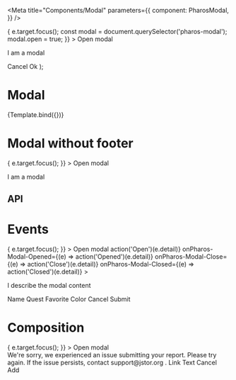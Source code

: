 


<Intro />

<Meta
  title="Components/Modal"
  parameters={{
    component: PharosModal,
  }}
/>

  <Fragment>
    <PharosButton
      onClick={(e) => {
        e.target.focus();
        const modal = document.querySelector('pharos-modal');
        modal.open = true;
      }}
    >
      Open modal
    </PharosButton>
    <PharosModal header="Pharos modal" footer-divider size={args.size}>
      <p>I am a modal</p>
      <PharosButton slot="footer" type="button" variant="secondary" data-modal-close>
        Cancel
      </PharosButton>
      <PharosButton slot="footer" type="button">
        Ok
      </PharosButton>
    </PharosModal>
  </Fragment>
);

# Modal

<Canvas withToolbar>
  <Story
    name="Base"
    argTypes={{
      size: {
        options: ['small', 'medium', 'large'],
        control: {
          type: 'inline-radio',
        },
        defaultValue: 'medium',
      },
    }}
  >
    {Template.bind({})}
  </Story>
</Canvas>

# Modal without footer

<Canvas>
  <Story name="No Footer">
    <PharosButton
      type="button"
      data-modal-id="my-event-modal"
      onClick={(e) => {
        e.target.focus();
      }}
    >
      Open modal
    </PharosButton>
    <PharosModal id="my-event-modal" header="Pharos modal" size="medium">
      <p>I am a modal</p>
    </PharosModal>
  </Story>
</Canvas>

## API

<ArgsTable of={PharosModal} />

# Events

<Canvas>
  <Story name="Events">
    <PharosButton
      type="button"
      data-modal-id="my-event-modal"
      onClick={(e) => {
        e.target.focus();
      }}
    >
      Open modal
    </PharosButton>
    <PharosModal
      id="my-event-modal"
      header="Event modal"
      open
      onPharos-Modal-Open={(e) => action('Open')(e.detail)}
      onPharos-Modal-Opened={(e) => action('Opened')(e.detail)}
      onPharos-Modal-Close={(e) => action('Close')(e.detail)}
      onPharos-Modal-Closed={(e) => action('Closed')(e.detail)}
    >
      <p slot="description">I describe the modal content</p>
      <PharosTextInput style={{ marginBottom: '1rem' }} data-modal-focus>
        <span slot="label">Name</span>
      </PharosTextInput>
      <PharosTextInput style={{ marginBottom: '1rem' }}>
        <span slot="label">Quest</span>
      </PharosTextInput>
      <PharosTextInput style={{ marginBottom: '1rem' }}>
        <span slot="label">Favorite Color</span>
      </PharosTextInput>
      <PharosButton slot="footer" type="button" variant="secondary" data-modal-close>
        Cancel
      </PharosButton>
      <PharosButton slot="footer" type="button">
        Submit
      </PharosButton>
    </PharosModal>
  </Story>
</Canvas>

# Composition

<Canvas>
  <Story name="Composition">
    <PharosButton
      type="button"
      data-modal-id="my-alert-modal"
      onClick={(e) => {
        e.target.focus();
      }}
    >
      Open modal
    </PharosButton>
    <PharosModal id="my-alert-modal" header="Add external link" open>
      <div style={{ maxWidth: '36rem' }}>
        <PharosAlert status="error">
          We're sorry, we experienced an issue submitting your report. Please try again. If the
          issue persists, contact
          <PharosLink id="support-link" href="#" onBackground>
            support@jstor.org
          </PharosLink>.
        </PharosAlert>
        <PharosTextInput name="link" required style={{ marginBottom: '1rem' }}>
          <span slot="label">Link</span>
        </PharosTextInput>
        <PharosTextInput name="text" required style={{ marginBottom: '1rem' }}>
          <span slot="label">Text</span>
        </PharosTextInput>
        <PharosButton
          id="cancel-button"
          slot="footer"
          type="button"
          variant="secondary"
          data-modal-close
        >
          Cancel
        </PharosButton>
        <PharosButton id="add-button" slot="footer" type="button">
          Add
        </PharosButton>
      </div>
    </PharosModal>
  </Story>
</Canvas>
